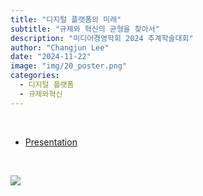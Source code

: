 ```yaml
---
title: "디지털 플랫폼의 미래"
subtitle: "규제와 혁신의 균형을 찾아서" 
description: "미디어경영학회 2024 추계학술대회"
author: "Changjun Lee"
date: "2024-11-22"
image: "img/20_poster.png"
categories: 
  - 디지털 플랫폼
  - 규제와혁신
---
```


<br>

-   [Presentation](pdf/digital_platform_future.pdf)

<br>

![](images/clipboard-2848165564.png)
